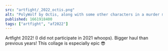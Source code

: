 ---
src: "artfight/_2022_octis.png"
alt: "PolyWolf by Octis, along with some other characters in a murder mystery collage"
published: 1661918400
tags: ["artfight", "af2022"]
---

Artfight 2022! (I did not participate in 2021 whoops). Bigger haul than previous years! This collage is especially epic 😎
